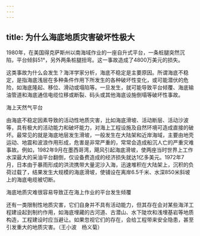 ```yaml
---
---
---
```

title: 为什么海底地质灾害破坏性极大
---




1980年，在美国得克萨斯州以南海域作业的一座自升式平台，一条桩腿突然沉陷，平台倾斜51°，另外两条桩腿扭弯。这一事故造成了4800万美元的损失。

这类事故为什么会发生？海洋学家分析，海底不稳定是主要原因。所谓海底不稳定，是指海底浅层在多种条件作用下所发生的各种破坏性变化，或可能潜伏的危险，如海底隆起、移位、滑动或塌陷等。一旦发生，就可能导致平台倾覆、海底输油管道和海底通信电缆位移或断裂、码头或其他海底设施倒塌等破坏性事故。

海上天然气平台



由海底不稳定因素导致的活动性地质灾害，比如海底滑坡、活动断层、活动沙波等，具有极大的活动能力和破坏能力，对海上工程设施及自然环境可造成直接的破坏。最常见的就是海底地层发生滑坡，一般发生在大陆架和近岸海域，主要由地壳运动、地震和波浪作用形成，危害是非常严重的，常常会造成船沉人亡的严重灾难事故。例如，1982年9月在墨西哥湾，飓风引起海底滑坡，使两座当时世界上工作水深最大的采油平台翻倒，仅设备费造成的经济损失就达1亿多美元。1972年7月，日本由于暴雨形成的洪流携带大量泥沙入海，迅速堆积在大陆架上，沉积的负荷过载了，结果发生大规模的海底滑坡，使铺设在离岸6.5千米、水深850米斜坡上的海底电缆被切断。

海底地质灾难很容易导致正在海上作业的平台发生倾覆



还有一类限制性地质灾害，它们自身并不具有活动能力，但其存在会对某些海洋工程建设起到制约作用，如海底埋藏的古河道、古潜山、水下陡坎和浅埋基岩等地质构造，工程建设时应当避让。如果忽视它们的存在，会给工程带来安全隐患，甚至引发重大的地质灾害。（王小波　杨义菊）